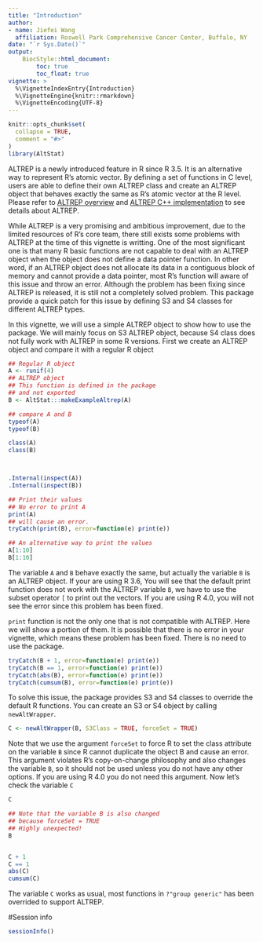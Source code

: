 ```yaml
---
title: "Introduction"
author: 
- name: Jiefei Wang
  affiliation: Roswell Park Comprehensive Cancer Center, Buffalo, NY
date: "`r Sys.Date()`"
output:
    BiocStyle::html_document:
        toc: true
        toc_float: true
vignette: >
  %\VignetteIndexEntry{Introduction}
  %\VignetteEngine{knitr::rmarkdown}
  %\VignetteEncoding{UTF-8}
---
```


```r
knitr::opts_chunk$set(
  collapse = TRUE,
  comment = "#>"
)
library(AltStat)
```

ALTREP is a newly introduced feature in R since R 3.5. It is an alternative way to represent R's atomic vector. By defining a set of functions in C level, users are able to define their own ALTREP class and create an ALTREP object that behaves exactly the same as R's atomic vector at the R level. Please refer to [ALTREP overview](https://blog.revolutionanalytics.com/2017/09/altrep-preview.html) and [ALTREP C++ implementation](https://purrple.cat/blog/2018/10/14/altrep-and-cpp/) to see details about ALTREP.

While ALTREP is a very promising and ambitious improvement, due to the limited resources of R's core team, there still exists some problems with ALTREP at the time of this vignette is writting. One of the most significant one is that many R basic functions are not capable to deal with an ALTREP object when the object does not define a data pointer function. In other word, if an ALTREP object does not allocate its data in a contiguous block of memory and cannot provide a data pointer, most R's function will aware of this issue and throw an error. Although the problem has been fixing since ALTREP is released, it is still not a completely solved problem. This package provide a quick patch for this issue by defining S3 and S4 classes for different ALTREP types. 

In this vignette, we will use a simple ALTREP object to show how to use the package. We will mainly focus on S3 ALTREP object, because S4 class does not fully work with ALTREP in some R versions. First we create an ALTREP object and compare it with a regular R object

```r
## Regular R object
A <- runif(4)
## ALTREP object
## This function is defined in the package
## and not exported
B <- AltStat:::makeExampleAltrep(A)

## compare A and B
typeof(A)
typeof(B)

class(A)
class(B)



.Internal(inspect(A))
.Internal(inspect(B))

## Print their values
## No error to print A
print(A)
## will cause an error.
tryCatch(print(B), error=function(e) print(e))

## An alternative way to print the values
A[1:10]
B[1:10]
```
The variable `A` and `B` behave exactly the same, but actually the variable `B` is an ALTREP object. If your are using R 3.6, You will see that the default print function does not work with the ALTREP variable `B`, we have to use the subset operator `[` to print out the vectors. If you are using R 4.0, you will not see the error since this problem has been fixed.

`print` function is not the only one that is not compatible with ALTREP. Here we will show a portion of them. It is possible that there is no error in your vignette, which means these problem has been fixed. There is no need to use the package.
```r
tryCatch(B + 1, error=function(e) print(e))
tryCatch(B == 1, error=function(e) print(e))
tryCatch(abs(B), error=function(e) print(e))
tryCatch(cumsum(B), error=function(e) print(e))
```

To solve this issue, the package provides S3 and S4 classes to override the default R functions. You can create an S3 or S4 object by calling `newAltWrapper`. 
```r
C <- newAltWrapper(B, S3Class = TRUE, forceSet = TRUE)
```
Note that we use the argument `forceSet` to force R to set the class attribute on the variable `B` since R cannot duplicate the object B and cause an error. This argument violates R's copy-on-change philosophy and also changes the variable `B`, so it should not be used unless you do not have any other options. If you are using R 4.0 you do not need this argument. Now let's check the variable `C`
```r
C

## Note that the variable B is also changed
## because forceSet = TRUE
## Highly unexpected!
B


C + 1
C == 1
abs(C)
cumsum(C)
```
The variable `C` works as usual, most functions in `?"group generic"` has been overrided to support ALTREP.

#Session info
```r
sessionInfo()
```














